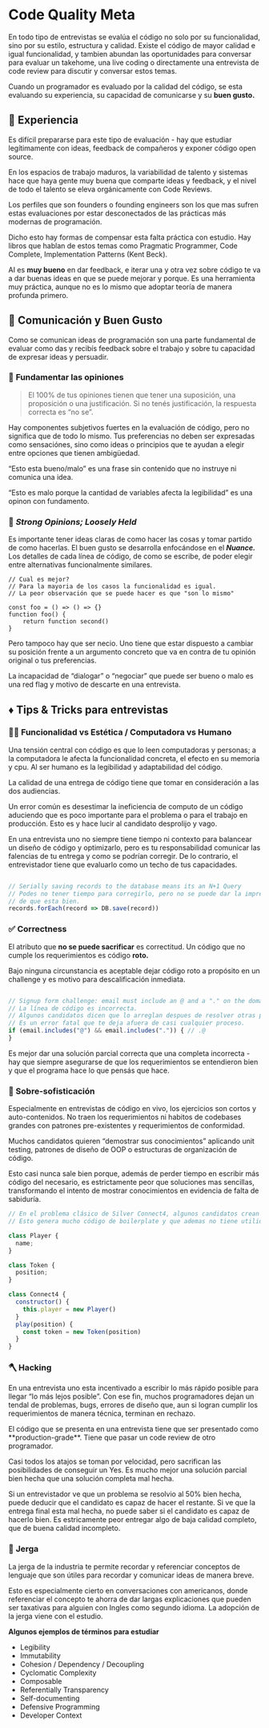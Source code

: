 
# Code Quality Meta

En todo tipo de entrevistas se evalúa el código no solo por su funcionalidad,  sino por su estilo, estructura y calidad. Existe el código de mayor calidad e igual funcionalidad, y tambien abundan las oportunidades para conversar para evaluar un takehome, una live coding o directamente una entrevista de code review para discutir y conversar estos temas.
 
Cuando un programador es evaluado por la calidad del código, se esta evaluando su experiencia, su capacidad de comunicarse y su **buen gusto.**

<IREmbed src="https://www.youtube.com/embed/VMJn65Ny8yc?si=4HCCTbMRl-VmsbF7"/>

## 💭 Experiencia

Es difícil prepararse para este tipo de evaluación - hay que estudiar legítimamente con ideas, feedback de compañeros y exponer código open source.

En los espacios de trabajo maduros, la variabilidad de talento y sistemas hace que haya gente muy buena que comparte ideas y feedback, y el nivel de todo el talento se eleva orgánicamente con Code Reviews.

Los perfiles que son founders o founding engineers son los que mas sufren estas evaluaciones por estar desconectados de las prácticas más modernas de programación.

Dicho esto hay formas de compensar esta falta práctica con estudio. Hay libros que hablan de estos temas como Pragmatic Programmer, Code Complete, Implementation Patterns (Kent Beck). 

AI es **muy bueno** en dar feedback, e iterar una y otra vez sobre código te va a dar buenas ideas en que se puede mejorar y porque. Es una herramienta muy práctica, aunque no es lo mismo que adoptar teoría de manera profunda primero.

## 👅 Comunicación y Buen Gusto

Como se comunican ideas de programación son una parte fundamental de evaluar como das y recibís feedback sobre el trabajo y sobre tu capacidad de expresar ideas y persuadir.

### 🧱 **Fundamentar las opiniones**

> El 100% de tus opiniones tienen que tener una suposición, una proposición o una justificación. Si no tenés justificación, la respuesta correcta es “no se”.
> 

Hay componentes subjetivos fuertes en la evaluación de código, pero no significa que de todo lo mismo. Tus preferencias no deben ser expresadas como sensaciónes, sino como ideas o principios que te ayudan a elegir entre opciones que tienen ambigüedad.

“Esto esta bueno/malo” es una frase sin contenido que no instruye ni comunica una idea.

“Esto es malo porque la cantidad de variables afecta la legibilidad” es una opinon con fundamento.

### 💪 *Strong Opinions; Loosely Held*

Es importante tener ideas claras de como hacer las cosas y tomar partido de como hacerlas.  El buen gusto se desarrolla enfocándose en el ***Nuance.*** Los detalles de cada línea de código, de como se escribe, de poder elegir entre alternativas funcionalmente similares.

```tsx
// Cual es mejor?
// Para la mayoria de los casos la funcionalidad es igual.
// La peor observación que se puede hacer es que "son lo mismo"

const foo = () => () => {}
function foo() {
	return function second()
}
```

Pero tampoco hay que ser necio. Uno tiene que estar dispuesto a cambiar su posición frente a un argumento concreto que va en contra de tu opinión original o tus preferencias.

La incapacidad de “dialogar” o “negociar” que puede ser bueno o malo es una red flag y motivo de descarte en una entrevista.

## ♦️ Tips & Tricks para entrevistas

### 🧑‍💻 Funcionalidad vs Estética / Computadora vs Humano

Una tensión central con código es que lo leen computadoras y personas; a la computadora le afecta la funcionalidad concreta, el efecto en su memoria y cpu. Al ser humano es la legibilidad y adaptabilidad del código.

La calidad de una entrega de código tiene que tomar en consideración a las dos audiencias.

<Callout emoji="💡">
Un error común es desestimar la ineficiencia de computo de un código aduciendo que es poco importante para el problema o para el trabajo en producción. Esto es y hace lucir al candidato desprolijo y vago.

</Callout>

En una entrevista uno no siempre tiene tiempo ni contexto para balancear un diseño de código y optimizarlo, pero es tu responsabilidad comunicar las falencias de tu entrega y como se podrían corregir. De lo contrario, el entrevistador tiene que evaluarlo como un techo de tus capacidades.

```jsx

// Serially saving records to the database means its an N+1 Query
// Podes no tener tiempo para corregirlo, pero no se puede dar la impresion
// de que esta bien.
records.forEach(record => DB.save(record)) 

```

### ✅ Correctness

El atributo que **no se puede sacrificar** es correctitud. Un código que no cumple los requerimientos es código **roto.**

Bajo ninguna circunstancia es aceptable dejar código roto a propósito en un challenge y es motivo para descalificación inmediata. 

```jsx

// Signup form challenge: email must include an @ and a "." on the domain side
// La línea de código es incorrecta.
// Algunos candidatos dicen que lo arreglan despues de resolver otras partes del challenge.
// Es un error fatal que te deja afuera de casi cualquier proceso.
if (email.includes("@") && email.includes(".")) { // .@
}
```

Es mejor dar una solución parcial correcta que una completa incorrecta - hay que siempre asegurarse de que los requerimientos se entendieron bien y que el programa hace lo que pensás que hace. 

### 💠 Sobre-sofisticación

Especialmente en entrevistas de código en vivo, los ejercicios son cortos y auto-contenidos. No traen los requerimientos ni habitos de codebases grandes con patrones pre-existentes y requerimientos de conformidad.

Muchos candidatos quieren “demostrar sus conocimientos” aplicando unit testing, patrones de diseño de OOP o estructuras de organización de código.

Esto casi nunca sale bien porque, además de perder tiempo en escribir más código del necesario, es estrictamente peor que soluciones mas sencillas, transformando el intento de mostrar conocimientos en evidencia de falta de sabiduría.

```jsx
// En el problema clásico de Silver Connect4, algunos candidatos crean clases para todas las entidades
// Esto genera mucho código de boilerplate y que ademas no tiene utilidad, por lo que ademas de impráctico es una mala decisión técnica.

class Player {
  name;
}

class Token {
  position;
}

class Connect4 {
  constructor() {
    this.player = new Player()
  }
  play(position) {
    const token = new Token(position)
  }
}
```

### 🪓 Hacking

En una entrevista uno esta incentivado a escribir lo más rápido posible para llegar “lo más lejos posible”. Con ese fin, muchos programadores dejan un tendal de problemas, bugs, errores de diseño que, aun si logran cumplir los requerimientos de manera técnica, terminan en rechazo.

<Callout emoji="💡">
El código que se presenta en una entrevista tiene que ser presentado como **production-grade**. Tiene que pasar un code review de otro programador.

</Callout>

Casi todos los atajos se toman por velocidad, pero sacrifican las posibilidades de conseguir un Yes. Es mucho mejor una solución parcial bien hecha que una solución completa mal hecha.

Si un entrevistador ve que un problema se resolvio al 50% bien hecha, puede deducir que el candidato es capaz de hacer el restante.
Si ve que la entrega final esta mal hecha, no puede saber si el candidato es capaz de hacerlo bien. Es estricamente peor entregar algo de baja calidad completo, que de buena calidad incompleto.

### 💬 **Jerga**

La jerga de la industria te permite recordar y referenciar conceptos de lenguaje que son útiles para recordar y comunicar ideas de manera breve.

Esto es especialmente cierto en conversaciones con americanos, donde referenciar el concepto te ahorra de dar largas explicaciones que pueden ser taxativas para alguien con Ingles como segundo idioma. La adopción de la jerga viene con el estudio.

**Algunos ejemplos de términos para estudiar**

- Legibility
- Immutability
- Cohesion / Dependency / Decoupling
- Cyclomatic Complexity
- Composable
- Referentially Transparency
- Self-documenting
- Defensive Programming
- Developer Context
